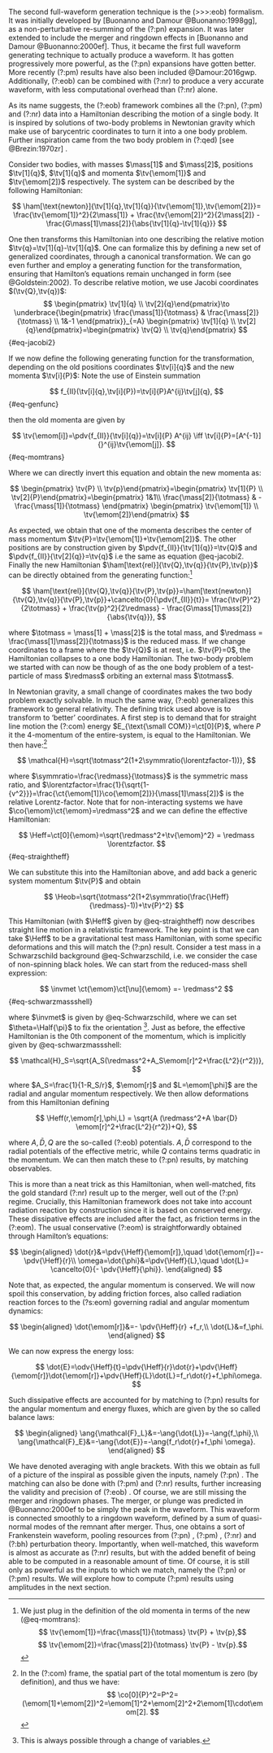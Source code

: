 
The second full-waveform generation technique is the (>>>:eob) formalism. It was initially developed by [Buonanno and Damour @Buonanno:1998gg], as a non-perturbative re-summing of the (?:pn)  expansion. It was later extended to include the merger and ringdown effects in [Buonanno and Damour @Buonanno:2000ef]. Thus, it became the first full waveform generating technique to actually produce a waveform. It has gotten progressively more powerful, as the (?:pn)  expansions have gotten better. More recently (?:pm) results have also been included @Damour:2016gwp. Additionally, (?:eob) can be combined with (?:nr) to produce a very accurate waveform, with less computational overhead than (?:nr)  alone. 

As its name suggests, the (?:eob)  framework combines all the (?:pn), (?:pm) and (?:nr) data into a Hamiltonian describing the motion of a single body. It is inspired by solutions of two-body problems in Newtonian gravity which make use of barycentric coordinates to turn it into a one body problem. Further inspiration came from the two body problem in (?:qed)  [see @Brezin:1970zr] .

Consider two bodies, with masses $\mass[1]$ and $\mass[2]$, positions $\tv[1]{q}$, $\tv[1]{q}$ and momenta $\tv{\emom[1]}$ and $\tv{\emom[2]}$ respectively. The system can be described by the following Hamiltonian:

$$
\ham[\text{newton}]{\tv[1]{q},\tv[1]{q}}{\tv{\emom[1]},\tv{\emom[2]}}= \frac{\tv{\emom[1]}^2}{2\mass[1]}  + \frac{\tv{\emom[2]}^2}{2\mass[2]}  - \frac{G\mass[1]\mass[2]}{\abs{\tv[1]{q}-\tv[1]{q}}}
$$

One then transforms this Hamiltonian into one describing the relative motion $\tv{q}=\tv[1]{q}-\tv[1]{q}$. One can formalize this by defining a new set of generalized coordinates, through a canonical transformation. We can go even  further and employ a generating function for the transformation, ensuring that Hamilton's equations remain unchanged in form (see @Goldstein:2002). To describe relative motion, we use Jacobi coordinates $(\tv{Q},\tv{q})$:
$$
\begin{pmatrix} \tv[1]{q} \\ \tv[2]{q}\end{pmatrix}\to \underbrace{\begin{pmatrix} \frac{\mass[1]}{\totmass} & \frac{\mass[2]}{\totmass} \\ 1&-1 \end{pmatrix}}_{=A} \begin{pmatrix} \tv[1]{q} \\ \tv[2]{q}\end{pmatrix}=\begin{pmatrix} \tv{Q} \\ \tv{q}\end{pmatrix}
$${#eq-jacobi2}

If we now define the following generating function for the transformation, depending on the old positions coordinates  $\tv[i]{q}$ and the new momenta $\tv[i]{P}$: [Note the use of Einstein summation]{.aside}

$$
f_{II}(\tv[i]{q},\tv[i]{P})=\tv[i]{P}A^{ij}\tv[j]{q},
$${#eq-genfunc}

then the old momenta are given by

$$
\tv{\emom[i]}=\pdv{f_{II}}{\tv[i]{q}}=\tv[i]{P} A^{ij} \iff \tv[i]{P}=[A^{-1}]{}^{ij}\tv{\emom[j]}.
$${#eq-momtrans}

Where we can directly invert this equation and obtain the new momenta as:

$$
  \begin{pmatrix} \tv{P} \\ \tv{p}\end{pmatrix}=\begin{pmatrix} \tv[1]{P} \\ \tv[2]{P}\end{pmatrix}=\begin{pmatrix} 1&1\\ \frac{\mass[2]}{\totmass} & -\frac{\mass[1]}{\totmass} \end{pmatrix} \begin{pmatrix} \tv{\emom[1]} \\ \tv{\emom[2]}\end{pmatrix}
$$
 
As expected, we obtain that one of the momenta describes the center of mass momentum $\tv{P}=\tv{\emom[1]}+\tv{\emom[2]}$. The other positions are by construction given by $\pdv{f_{II}}{\tv[1]{q}}=\tv{Q}$ and $\pdv{f_{II}}{\tv[2]{q}}=\tv{q}$ i.e the same as equation @eq-jacobi2. Finally the new Hamiltonian $\ham[\text{rel}]{\tv{Q},\tv{q}}{\tv{P},\tv{p}}$ can be directly obtained from the generating function:^[We just plug in the definition of the old momenta in terms of the new (@eq-momtrans):
$$ \tv{\emom[1]}=\frac{\mass[1]}{\totmass} \tv{P} + \tv{p},$$
$$ \tv{\emom[2]}=\frac{\mass[2]}{\totmass} \tv{P} - \tv{p}.$$
]

$$
\ham[\text{rel}]{\tv{Q},\tv{q}}{\tv{P},\tv{p}}=\ham[\text{newton}]{\tv{Q},\tv{q}}{\tv{P},\tv{p}}+\cancelto{0}{\pdv{f_{II}}{t}}= \frac{\tv{P}^2}{2\totmass}  + \frac{\tv{p}^2}{2\redmass}  - \frac{G\mass[1]\mass[2]}{\abs{\tv{q}}},
$$

where $\totmass = \mass[1] + \mass[2]$ is the total mass, and $\redmass = \frac{\mass[1]\mass[2]}{\totmass}$ is the reduced mass. If we change coordinates to a frame where the $\tv{Q}$ is at rest, i.e. $\tv{P}=0$, the Hamiltonian collapses to a one body Hamiltonian. The two-body problem we started with can now be though of as the one body problem of a test-particle of mass $\redmass$ orbiting an external mass $\totmass$. 

In Newtonian gravity, a small change of coordinates makes the two body problem exactly solvable. In much the same way, (?:eob) generalizes this framework to general relativity. The defining trick used above is to transform to 'better' coordinates. A first step is to demand that for straight line motion the (?:com)  energy $E_{\text{\small COM}}=\ct[0]{P}$, where $P$ it the 4-momentum of the entire-system, is equal to the Hamiltonian. We then have:^[In the (?:com)  frame, the spatial part of the total momentum is zero (by definition), and thus we have:
$$
\co[0]{P}^2=P^2=(\emom[1]+\emom[2])^2=\emom[1]^2+\emom[2]^2+2\emom[1]\cdot\emom[2].
$$]

$$
\mathcal{H}=\sqrt{\totmass^2(1+2\symmratio(\lorentzfactor-1))},
$$

where $\symmratio=\frac{\redmass}{\totmass}$ is the symmetric mass ratio, and $\lorentzfactor=\frac{1}{\sqrt{1-{v^2}}}=\frac{\ct{\emom[1]}\co{\emom[2]}}{\mass[1]\mass[2]}$ is the relative Lorentz-factor. Note that for non-interacting systems we have $\co{\emom}\ct{\emom}=\redmass^2$ and we can define the effective Hamiltonian:

$$
\Heff=\ct[0]{\emom}=\sqrt{\redmass^2+\tv{\emom}^2} = \redmass \lorentzfactor.
$${#eq-straightheff}

We can substitute this into the Hamiltonian above, and add back a generic system momentum $\tv{P}$ and obtain

$$
\Heob=\sqrt{\totmass^2(1+2\symmratio(\frac{\Heff}{\redmass}-1))+\tv{P}^2}
$$


This Hamiltonian (with $\Heff$ given by @eq-straightheff) now describes straight line motion in a relativistic framework. The key point is that we can take $\Heff$ to be a gravitational test mass Hamiltonian, with some specific deformations and this will match the (?:pn)  result. Consider a test mass in a Schwarzschild background @eq-Schwarzschild, i.e. we consider the case of non-spinning black holes. We can start from the reduced-mass shell expression:

$$
\invmet \ct{\emom}\ct[\nu]{\emom} =- \redmass^2
$$ {#eq-schwarzmassshell}

where $\invmet$ is given by @eq-Schwarzschild, where we can set $\theta=\Half{\pi}$ to fix the orientation ^[This is always possible through a change of variables.]. Just as before, the effective Hamiltonian is the 0th component of the momentum, which is implicitly given by @eq-schwarzmassshell:

$$
\mathcal{H}_S=\sqrt{A_S(\redmass^2+A_S\emom[r]^2+\frac{L^2}{r^2})},
$$

where $A_S=\frac{1}{1-R_S/r}$, $\emom[r]$ and $L=\emom[\phi]$ are the radial and angular momentum respectively. We then allow deformations from this Hamiltonian defining

$$
\Heff(r,\emom[r],\phi,L) = \sqrt{A (\redmass^2+A \bar{D} \emom[r]^2+\frac{L^2}{r^2})+Q},      
$$

where $A,\bar{D},Q$ are the so-called (?:eob)  potentials. $A,\bar{D}$ correspond to the radial potentials of the effective metric, while $Q$ contains terms quadratic in the momentum. We can then match these to (?:pn)  results, by matching observables. 

This is more than a neat trick as this Hamiltonian, when well-matched, fits the gold standard (?:nr)  result up to the merger, well out of the (?:pn)  regime. Crucially, this Hamiltonian framework does not take into account radiation reaction by construction since it is based on conserved energy. These dissipative effects are included after the fact, as friction terms in the (?:eom). The usual conservative (?:eom) is straightforwardly obtained through Hamilton's equations:

$$
\begin{aligned}
\dot{r}&=\pdv{\Heff}{\emom[r]},\quad \dot{\emom[r]}=- \pdv{\Heff}{r}\\
\omega=\dot{\phi}&=\pdv{\Heff}{L},\quad \dot{L}= \cancelto{0}{- \pdv{\Heff}{\phi}}.
\end{aligned}
$$
 
Note that, as expected, the angular momentum is conserved. We will now spoil this conservation, by adding friction forces, also called radiation reaction forces to the (?s:eom) governing radial and angular momentum dynamics:

$$
\begin{aligned}
\dot{\emom[r]}&=- \pdv{\Heff}{r} +f_r,\\
\dot{L}&=f_\phi.
\end{aligned}
$$

We can now express the energy loss:

$$
\dot{E}=\odv{\Heff}{t}=\pdv{\Heff}{r}\dot{r}+\pdv{\Heff}{\emom[r]}\dot{\emom[r]}+\pdv{\Heff}{L}\dot{L}=f_r\dot{r}+f_\phi\omega.
$$

Such dissipative effects are accounted for by matching to (?:pn)  results for the angular momentum and energy fluxes, which are given by the so called balance laws:

$$
\begin{aligned}
\ang{\mathcal{F}_L}&=-\ang{\dot{L}}=-\ang{f_\phi},\\
\ang{\mathcal{F}_E}&=-\ang{\dot{E}}=-\ang{f_r\dot{r}+f_\phi \omega}.
\end{aligned}
$$

We have denoted averaging with angle brackets. With this we obtain as full of a picture of the inspiral as possible given the inputs, namely (?:pn) . The matching can also be done with (?:pm)  and (?:nr)  results, further increasing the validity and precision of (?:eob) . Of course, we are still missing the merger and ringdown phases. The merger, or plunge was predicted in @Buonanno:2000ef to be simply the peak in the waveform. This waveform is connected smoothly to a ringdown waveform, defined by a sum of quasi-normal modes of the remnant after merger. Thus, one obtains a sort of Frankenstein waveform, pooling resources from (?:pn) , (?:pm) , (?:nr)  and (?:bh) perturbation theory. Importantly, when well-matched, this waveform is almost as accurate as (?:nr)  results, but with the added benefit of being able to be computed in a reasonable amount of time. Of course, it is still only as powerful as the inputs to which we match, namely the (?:pn)  or (?:pm)  results. We will explore how to compute (?:pm)  results using amplitudes in the next section.

